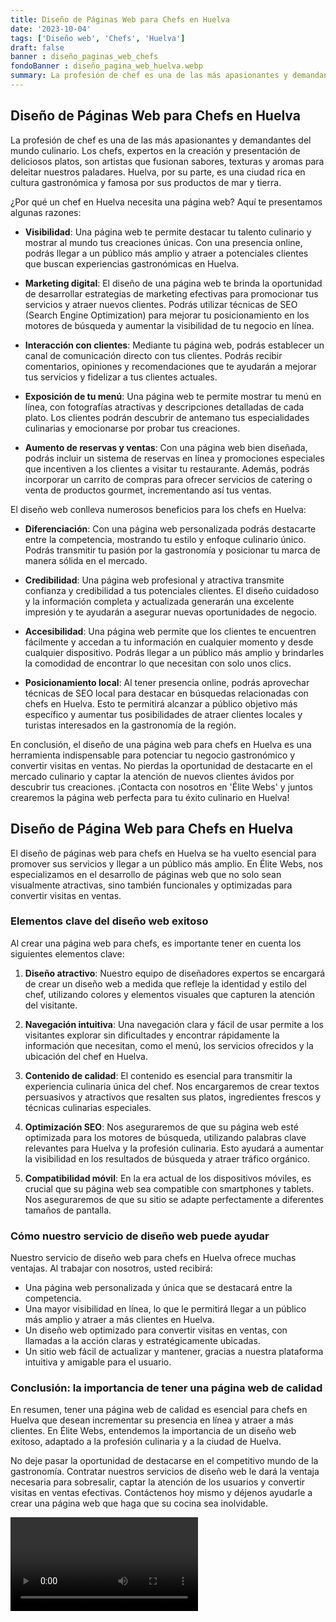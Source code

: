 ```yaml
---
title: Diseño de Páginas Web para Chefs en Huelva
date: '2023-10-04'
tags: ['Diseño web', 'Chefs', 'Huelva']
draft: false
banner : diseño_paginas_web_chefs
fondoBanner : diseño_pagina_web_huelva.webp
summary: La profesión de chef es una de las más apasionantes y demandantes del mundo culinario. Los chefs, expertos en la creación y presentación de deliciosos platos, son artistas que fusionan sabores, texturas y aromas para deleitar nuestros paladares. Huelva, por su parte, es una ciudad rica en cultura gastronómica y famosa por sus productos de mar y tierra.
---
```


## Diseño de Páginas Web para Chefs en Huelva

La profesión de chef es una de las más apasionantes y demandantes del mundo culinario. Los chefs, expertos en la creación y presentación de deliciosos platos, son artistas que fusionan sabores, texturas y aromas para deleitar nuestros paladares. Huelva, por su parte, es una ciudad rica en cultura gastronómica y famosa por sus productos de mar y tierra.

¿Por qué un chef en Huelva necesita una página web? Aquí te presentamos algunas razones:

- **Visibilidad**: Una página web te permite destacar tu talento culinario y mostrar al mundo tus creaciones únicas. Con una presencia online, podrás llegar a un público más amplio y atraer a potenciales clientes que buscan experiencias gastronómicas en Huelva.

- **Marketing digital**: El diseño de una página web te brinda la oportunidad de desarrollar estrategias de marketing efectivas para promocionar tus servicios y atraer nuevos clientes. Podrás utilizar técnicas de SEO (Search Engine Optimization) para mejorar tu posicionamiento en los motores de búsqueda y aumentar la visibilidad de tu negocio en línea.

- **Interacción con clientes**: Mediante tu página web, podrás establecer un canal de comunicación directo con tus clientes. Podrás recibir comentarios, opiniones y recomendaciones que te ayudarán a mejorar tus servicios y fidelizar a tus clientes actuales.

- **Exposición de tu menú**: Una página web te permite mostrar tu menú en línea, con fotografías atractivas y descripciones detalladas de cada plato. Los clientes podrán descubrir de antemano tus especialidades culinarias y emocionarse por probar tus creaciones.

- **Aumento de reservas y ventas**: Con una página web bien diseñada, podrás incluir un sistema de reservas en línea y promociones especiales que incentiven a los clientes a visitar tu restaurante. Además, podrás incorporar un carrito de compras para ofrecer servicios de catering o venta de productos gourmet, incrementando así tus ventas.

El diseño web conlleva numerosos beneficios para los chefs en Huelva:

- **Diferenciación**: Con una página web personalizada podrás destacarte entre la competencia, mostrando tu estilo y enfoque culinario único. Podrás transmitir tu pasión por la gastronomía y posicionar tu marca de manera sólida en el mercado.

- **Credibilidad**: Una página web profesional y atractiva transmite confianza y credibilidad a tus potenciales clientes. El diseño cuidadoso y la información completa y actualizada generarán una excelente impresión y te ayudarán a asegurar nuevas oportunidades de negocio.

- **Accesibilidad**: Una página web permite que los clientes te encuentren fácilmente y accedan a tu información en cualquier momento y desde cualquier dispositivo. Podrás llegar a un público más amplio y brindarles la comodidad de encontrar lo que necesitan con solo unos clics.

- **Posicionamiento local**: Al tener presencia online, podrás aprovechar técnicas de SEO local para destacar en búsquedas relacionadas con chefs en Huelva. Esto te permitirá alcanzar a público objetivo más específico y aumentar tus posibilidades de atraer clientes locales y turistas interesados en la gastronomía de la región.

En conclusión, el diseño de una página web para chefs en Huelva es una herramienta indispensable para potenciar tu negocio gastronómico y convertir visitas en ventas. No pierdas la oportunidad de destacarte en el mercado culinario y captar la atención de nuevos clientes ávidos por descubrir tus creaciones. ¡Contacta con nosotros en 'Élite Webs' y juntos crearemos la página web perfecta para tu éxito culinario en Huelva!

<GifSeo />

<Cta />

## Diseño de Página Web para Chefs en Huelva

El diseño de páginas web para chefs en Huelva se ha vuelto esencial para promover sus servicios y llegar a un público más amplio. En Élite Webs, nos especializamos en el desarrollo de páginas web que no solo sean visualmente atractivas, sino también funcionales y optimizadas para convertir visitas en ventas.

### Elementos clave del diseño web exitoso

Al crear una página web para chefs, es importante tener en cuenta los siguientes elementos clave:

1. **Diseño atractivo**: Nuestro equipo de diseñadores expertos se encargará de crear un diseño web a medida que refleje la identidad y estilo del chef, utilizando colores y elementos visuales que capturen la atención del visitante.

2. **Navegación intuitiva**: Una navegación clara y fácil de usar permite a los visitantes explorar sin dificultades y encontrar rápidamente la información que necesitan, como el menú, los servicios ofrecidos y la ubicación del chef en Huelva.

3. **Contenido de calidad**: El contenido es esencial para transmitir la experiencia culinaria única del chef. Nos encargaremos de crear textos persuasivos y atractivos que resalten sus platos, ingredientes frescos y técnicas culinarias especiales.

4. **Optimización SEO**: Nos aseguraremos de que su página web esté optimizada para los motores de búsqueda, utilizando palabras clave relevantes para Huelva y la profesión culinaria. Esto ayudará a aumentar la visibilidad en los resultados de búsqueda y atraer tráfico orgánico.

5. **Compatibilidad móvil**: En la era actual de los dispositivos móviles, es crucial que su página web sea compatible con smartphones y tablets. Nos aseguraremos de que su sitio se adapte perfectamente a diferentes tamaños de pantalla.

### Cómo nuestro servicio de diseño web puede ayudar

Nuestro servicio de diseño web para chefs en Huelva ofrece muchas ventajas. Al trabajar con nosotros, usted recibirá:

- Una página web personalizada y única que se destacará entre la competencia.
- Una mayor visibilidad en línea, lo que le permitirá llegar a un público más amplio y atraer a más clientes en Huelva.
- Un diseño web optimizado para convertir visitas en ventas, con llamadas a la acción claras y estratégicamente ubicadas.
- Un sitio web fácil de actualizar y mantener, gracias a nuestra plataforma intuitiva y amigable para el usuario.

### Conclusión: la importancia de tener una página web de calidad

En resumen, tener una página web de calidad es esencial para chefs en Huelva que desean incrementar su presencia en línea y atraer a más clientes. En Élite Webs, entendemos la importancia de un diseño web exitoso, adaptado a la profesión culinaria y a la ciudad de Huelva.

No deje pasar la oportunidad de destacarse en el competitivo mundo de la gastronomía. Contratar nuestros servicios de diseño web le dará la ventaja necesaria para sobresalir, captar la atención de los usuarios y convertir visitas en ventas efectivas. Contáctenos hoy mismo y déjenos ayudarle a crear una página web que haga que su cocina sea inolvidable.

<Video />

<CtaBot job='Chefs' city='Huelva'/>

<Gmaps query='Huelva+españa+maps' />